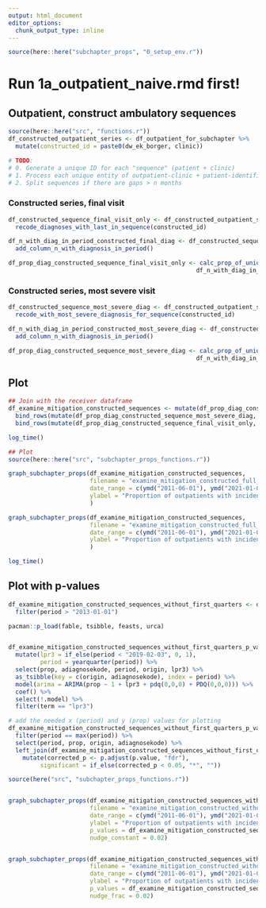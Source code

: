 ```yaml
---
output: html_document
editor_options: 
  chunk_output_type: inline
---
```

```r
source(here::here("subchapter_props", "0_setup_env.r"))
```

# Run 1a_outpatient_naive.rmd first!

## Outpatient, construct ambulatory sequences
```r
source(here::here("src", "functions.r"))
df_constructed_outpatient_series <- df_outpatient_for_subchapter %>% 
  mutate(constructed_id = paste0(dw_ek_borger, clinic))

# TODO: 
# 0. Generate a unique ID for each "sequence" (patient + clinic)
# 1. Process each unique entity of outpatient-clinic + patient-identifier uniquely
# 2. Split sequences if there are gaps > n months

```

### Constructed series, final visit
```r
df_constructed_sequence_final_visit_only <- df_constructed_outpatient_series %>% 
  recode_diagnoses_with_last_in_sequence(constructed_id)

df_n_with_diag_in_period_constructed_final_diag <- df_constructed_sequence_final_visit_only %>% 
  add_column_n_with_diagnosis_in_period()

df_prop_diag_constructed_sequence_final_visit_only <- calc_prop_of_unique_patients_with_diagnosis(df_unique_in_period_outpatient,
                                                     df_n_with_diag_in_period_constructed_final_diag)

```
### Constructed series, most severe visit
```r
df_constructed_sequence_most_severe_diag <- df_constructed_outpatient_series %>% 
  recode_with_most_severe_diagnosis_for_sequence(constructed_id)

df_n_with_diag_in_period_constructed_most_severe_diag <- df_constructed_sequence_most_severe_diag %>% 
  add_column_n_with_diagnosis_in_period()

df_prop_diag_constructed_sequence_most_severe_diag <- calc_prop_of_unique_patients_with_diagnosis(df_unique_in_period_outpatient,
                                                     df_n_with_diag_in_period_constructed_most_severe_diag)
```

## Plot
```r

## Join with the receiver dataframe
df_examine_mitigation_constructed_sequences <- mutate(df_prop_diag_constructed_sequence_most_severe_diag, origin = "Unchanged") %>% 
  bind_rows(mutate(df_prop_diag_constructed_sequence_most_severe_diag, origin = "Most severe")) %>% 
  bind_rows(mutate(df_prop_diag_constructed_sequence_final_visit_only, origin = "Final visit"))

log_time()
```

```r
## Plot
source(here::here("src", "subchapter_props_functions.r"))

graph_subchapter_props(df_examine_mitigation_constructed_sequences, 
                       filename = "examine_mitigation_constructed_full_same_y_axes",
                       date_range = c(ymd("2011-06-01"), ymd("2021-01-01")),
                       ylabel = "Proportion of outpatients with incident main diagnosis from chapter"
                       )

graph_subchapter_props(df_examine_mitigation_constructed_sequences, 
                       filename = "examine_mitigation_constructed_full_free_y_axes",
                       date_range = c(ymd("2011-06-01"), ymd("2021-01-01")),
                       ylabel = "Proportion of outpatients with incident main diagnosis from chapter"
                       )

log_time()
```

## Plot with p-values
```r
df_examine_mitigation_constructed_sequences_without_first_quarters <- df_examine_mitigation_constructed_sequences %>%
  filter(period > "2013-01-01")


```

```r
pacman::p_load(fable, tsibble, feasts, urca)


df_examine_mitigation_constructed_sequences_without_first_quarters_p_values <- df_examine_mitigation_constructed_sequences_without_first_quarters %>% 
  mutate(lpr3 = if_else(period < "2019-02-03", 0, 1),
         period = yearquarter(period)) %>% 
  select(prop, adiagnosekode, period, origin, lpr3) %>% 
  as_tsibble(key = c(origin, adiagnosekode), index = period) %>% 
  model(arima = ARIMA(prop ~ 1 + lpr3 + pdq(0,0,0) + PDQ(0,0,0))) %>% 
  coef() %>% 
  select(!.model) %>% 
  filter(term == "lpr3")

# add the needed x (period) and y (prop) values for plotting 
df_examine_mitigation_constructed_sequences_without_first_quarters_p_values <- df_examine_mitigation_constructed_sequences_without_first_quarters %>% 
  filter(period == max(period)) %>% 
  select(period, prop, origin, adiagnosekode) %>% 
  left_join(df_examine_mitigation_constructed_sequences_without_first_quarters_p_values, by=c("origin", "adiagnosekode")) %>% 
    mutate(corrected_p <- p.adjust(p.value, "fdr"),
         significant = if_else(corrected_p < 0.05, "*", "")) 
```



```r
source(here("src", "subchapter_props_functions.r"))


graph_subchapter_props(df_examine_mitigation_constructed_sequences_without_first_quarters, 
                       filename = "examine_mitigation_constructed_without_first_quarters_full_same_y_axes_with_p_values",
                       date_range = c(ymd("2011-06-01"), ymd("2021-01-01")),
                       ylabel = "Proportion of outpatients with incident main diagnosis from chapter",
                       p_values = df_examine_mitigation_constructed_sequences_without_first_quarters_p_values,
                       nudge_constant = 0.02)


graph_subchapter_props(df_examine_mitigation_constructed_sequences_without_first_quarters, 
                       filename = "examine_mitigation_constructed_without_first_quarters_full_same_y_axes_with_p_values",
                       date_range = c(ymd("2011-06-01"), ymd("2021-01-01")),
                       ylabel = "Proportion of outpatients with incident main diagnosis from chapter",
                       p_values = df_examine_mitigation_constructed_sequences_without_first_quarters_p_values,
                       nudge_frac = 0.02)
```